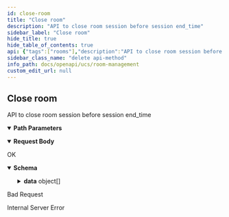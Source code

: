 ```yaml
---
id: close-room
title: "Close room"
description: "API to close room session before session end_time"
sidebar_label: "Close room"
hide_title: true
hide_table_of_contents: true
api: {"tags":["rooms"],"description":"API to close room session before session end_time","parameters":[{"name":"roomid","in":"path","description":"ID of room to close","required":true,"schema":{"type":"string"},"example":"f81d4fae-7dec-11d0-a765-00a0c91e6bf6"}],"requestBody":{"content":{"application/json":{"schema":{"type":"object","properties":{"requestor":{"description":"Mandatory field of user_id calling the API","type":"string"},"time_left_in_second":{"description":"Mandatory field of room remaining time in second","type":"number"},"reason":{"description":"Optional field of room early close reason","type":"string"}},"required":["requestor","time_left_in_second"]},"example":{"requestor":"10206739","time_left_in_second":5,"reason":"session terminated"}}}},"responses":{"200":{"description":"OK","content":{"application/json":{"schema":{"type":"object","properties":{"data":{"type":"array","items":{"type":"object","properties":{"remarks":{"type":"array","items":{"type":"string"}}}}},"sent_at":{"type":"string"}}},"example":{"data":[{"remarks":"Ending roomId 'f81d4fae-7dec-11d0-a765-00a0c91e6bf6' in 15 minutes"}],"sent_at":"2023-06-15T18:42:11Z"}}}},"400":{"description":"Bad Request"},"500":{"description":"Internal Server Error"}},"method":"delete","path":"/v2/rooms/{roomid}","servers":[{"url":"http://app-room-mgmt.dev2.ar2","description":"Default server"}],"jsonRequestBodyExample":{"requestor":"string","time_left_in_second":0,"reason":"string"},"info":{"title":"Room Management","version":"v2","description":"## What's new\n- create chat 1-1 room\n- delete chat 1-1 room\n"},"postman":{"name":"Close room","description":{"content":"API to close room session before session end_time","type":"text/plain"},"url":{"path":["v2","rooms",":roomid"],"host":["{{baseUrl}}"],"query":[],"variable":[{"disabled":false,"description":{"content":"(Required) ID of room to close","type":"text/plain"},"type":"any","value":"","key":"roomid"}]},"header":[{"key":"Content-Type","value":"application/json"},{"key":"Accept","value":"application/json"}],"method":"DELETE","body":{"mode":"raw","raw":"\"\"","options":{"raw":{"language":"json"}}}}}
sidebar_class_name: "delete api-method"
info_path: docs/openapi/ucs/room-management
custom_edit_url: null
---
```



## Close room



API to close room session before session end_time

<details style={{"marginBottom":"1rem"}} data-collapsed={false} open={true}><summary style={{}}><strong>Path Parameters</strong></summary><div><ul><ParamsItem className={"paramsItem"} param={{"name":"roomid","in":"path","description":"ID of room to close","required":true,"schema":{"type":"string"},"example":"f81d4fae-7dec-11d0-a765-00a0c91e6bf6"}}></ParamsItem></ul></div></details><MimeTabs><TabItem label={"application/json"} value={"application/json-schema"}><details style={{}} data-collapsed={false} open={true}><summary style={{"textAlign":"left"}}><strong>Request Body</strong></summary><div style={{"textAlign":"left","marginLeft":"1rem"}}></div><ul style={{"marginLeft":"1rem"}}><SchemaItem collapsible={false} name={"requestor"} required={true} schemaName={"string"} qualifierMessage={undefined} schema={{"description":"Mandatory field of user_id calling the API","type":"string"}}></SchemaItem><SchemaItem collapsible={false} name={"time_left_in_second"} required={true} schemaName={"number"} qualifierMessage={undefined} schema={{"description":"Mandatory field of room remaining time in second","type":"number"}}></SchemaItem><SchemaItem collapsible={false} name={"reason"} required={false} schemaName={"string"} qualifierMessage={undefined} schema={{"description":"Optional field of room early close reason","type":"string"}}></SchemaItem></ul></details></TabItem></MimeTabs><div><ApiTabs><TabItem label={"200"} value={"200"}><div>

OK

</div><div><MimeTabs schemaType={"response"}><TabItem label={"application/json"} value={"application/json"}><SchemaTabs><TabItem label={"Schema"} value={"Schema"}><details style={{}} data-collapsed={false} open={true}><summary style={{"textAlign":"left"}}><strong>Schema</strong></summary><div style={{"textAlign":"left","marginLeft":"1rem"}}></div><ul style={{"marginLeft":"1rem"}}><SchemaItem collapsible={true} className={"schemaItem"}><details style={{}}><summary style={{}}><strong>data</strong><span style={{"opacity":"0.6"}}> object[]</span></summary><div style={{"marginLeft":"1rem"}}><li><div style={{"fontSize":"var(--ifm-code-font-size)","opacity":"0.6","marginLeft":"-.5rem","paddingBottom":".5rem"}}>Array [</div></li><SchemaItem collapsible={false} name={"remarks"} required={false} schemaName={"string[]"} qualifierMessage={undefined} schema={{"type":"array","items":{"type":"string"}}}></SchemaItem><li><div style={{"fontSize":"var(--ifm-code-font-size)","opacity":"0.6","marginLeft":"-.5rem"}}>]</div></li></div></details></SchemaItem><SchemaItem collapsible={false} name={"sent_at"} required={false} schemaName={"string"} qualifierMessage={undefined} schema={{"type":"string"}}></SchemaItem></ul></details></TabItem><TabItem label={"Example (from schema)"} value={"Example (from schema)"}><ResponseSamples responseExample={"{\n  \"data\": [\n    {\n      \"remarks\": [\n        \"string\"\n      ]\n    }\n  ],\n  \"sent_at\": \"string\"\n}"} language={"json"}></ResponseSamples></TabItem><TabItem label={"Example"} value={"Example"}><ResponseSamples responseExample={"{\n  \"data\": [\n    {\n      \"remarks\": \"Ending roomId 'f81d4fae-7dec-11d0-a765-00a0c91e6bf6' in 15 minutes\"\n    }\n  ],\n  \"sent_at\": \"2023-06-15T18:42:11Z\"\n}"} language={"json"}></ResponseSamples></TabItem></SchemaTabs></TabItem></MimeTabs></div></TabItem><TabItem label={"400"} value={"400"}><div>

Bad Request

</div><div></div></TabItem><TabItem label={"500"} value={"500"}><div>

Internal Server Error

</div><div></div></TabItem></ApiTabs></div>
      
